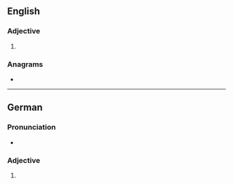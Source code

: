 ==English==

===Adjective===
{{head|en|adjective comparative form}}

# {{en-comparative of|agile}}

===Anagrams===
* {{anagrams|en|airleg|gailer|galeri|largie}}

----

==German==

===Pronunciation===
* {{audio|De-agiler.ogg|Audio|lang=de}}

===Adjective===
{{head|de|adjective form}}

# {{comparative of|agil|lang=de}}